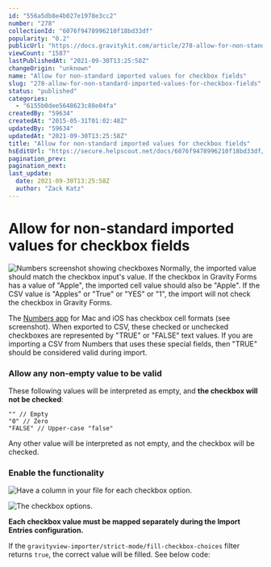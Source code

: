```yaml
---
id: "556a5db8e4b027e1978e3cc2"
number: "278"
collectionId: "6076f9478996210f18bd33df"
popularity: "0.2"
publicUrl: "https://docs.gravitykit.com/article/278-allow-for-non-standard-imported-values-for-checkbox-fields"
viewCount: "1587"
lastPublishedAt: "2021-09-30T13:25:58Z"
changeOrigin: "unknown"
name: "Allow for non-standard imported values for checkbox fields"
slug: "278-allow-for-non-standard-imported-values-for-checkbox-fields"
status: "published"
categories: 
  - "6155b0dee5648623c88e04fa"
createdBy: "59634"
createdAt: "2015-05-31T01:02:48Z"
updatedBy: "59634"
updatedAt: "2021-09-30T13:25:58Z"
title: "Allow for non-standard imported values for checkbox fields"
hsEditUrl: "https://secure.helpscout.net/docs/6076f9478996210f18bd33df/article/556a5db8e4b027e1978e3cc2"
pagination_prev: 
pagination_next: 
last_update:
  date: 2021-09-30T13:25:58Z
  author: "Zack Katz"
---
```


# Allow for non-standard imported values for checkbox fields

![Numbers screenshot showing checkboxes](https://s3.amazonaws.com/helpscout.net/docs/assets/54c58489e4b051242988532c/images/556a607ce4b027e1978e3cc5/file-HuLj9bvwql.png) Normally, the imported value should match the checkbox input's value. If the checkbox in Gravity Forms has a value of "Apple", the imported cell value should also be "Apple". If the CSV value is "Apples" or "True" or "YES" or "1", the import will not check the checkbox in Gravity Forms.

The [Numbers app](http://www.apple.com/mac/numbers/) for Mac and iOS has checkbox cell formats (see screenshot). When exported to CSV, these checked or unchecked checkboxes are represented by "TRUE" or "FALSE" text values. If you are importing a CSV from Numbers that uses these special fields, then "TRUE" should be considered valid during import.

### Allow any non-empty value to be valid

These following values will be interpreted as empty, and **the checkbox will not be checked**:

```
"" // Empty
"0" // Zero
"FALSE" // Upper-case "false"
```

Any other value will be interpreted as not empty, and the checkbox will be checked.

### Enable the functionality

![Have a column in your file for each checkbox option.](https://s3.amazonaws.com/helpscout.net/docs/assets/54c58489e4b051242988532c/images/556a6309e4b027e1978e3cc8/file-DapYUVBZMD.png)

![The checkbox options.](https://s3.amazonaws.com/helpscout.net/docs/assets/54c58489e4b051242988532c/images/556a6349e4b027e1978e3cc9/file-8PxzfYl5KL.png)

 **Each checkbox value must be mapped separately during the Import Entries configuration.**

If the `gravityview-importer/strict-mode/fill-checkbox-choices` filter returns `true`, the correct value will be filled. See below code:

<script src="https://gist.github.com/zackkatz/fb68f381959bf0d687a1.js" type="text/javascript"></script>
